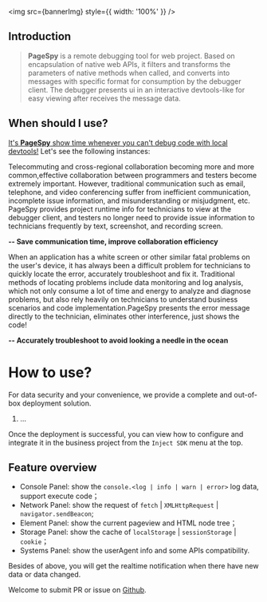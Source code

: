 

<img src={bannerImg} style={{ width: '100%' }} />

## Introduction

> <b>PageSpy</b> is a remote debugging tool for web project. Based on encapsulation
> of native web APIs, it filters and transforms the parameters of native methods
> when called, and converts into messages with specific format for consumption by
> the debugger client. The debugger presents ui in an interactive devtools-like for
> easy viewing after receives the message data.

## When should I use?

<u>It's **PageSpy** show time whenever you can't debug code with local devtools!</u>
Let's see the following instances:

Telecommuting and cross-regional collaboration becoming more and more common,effective collaboration
between programmers and testers become extremely important. However, traditional communication such as
email, telephone, and video conferencing suffer from inefficient communication, incomplete issue information,
and misunderstanding or misjudgment, etc. PageSpy provides project runtime info for technicians to view
at the debugger client, and testers no longer need to provide issue information to technicians frequently
by text, screenshot, and recording screen.


<div style={{ textAlign: 'right', marginBottom: 24 }}>
  <strong>-- Save communication time, improve collaboration efficiency</strong>
</div>

When an application has a white screen or other similar fatal problems on the user's device,
it has always been a difficult problem for technicians to quickly locate the error,
accurately troubleshoot and fix it. Traditional methods of locating problems include
data monitoring and log analysis, which not only consume a lot of time and energy
to analyze and diagnose problems, but also rely heavily on technicians to understand business
scenarios and code implementation.PageSpy presents the error message directly to the technician,
eliminates other interference, just shows the code!

<div style={{ textAlign: 'right', marginBottom: 24 }}>
  <strong>-- Accurately troubleshoot to avoid looking a needle in the ocean</strong>
</div>

# How to use?

For data security and your convenience, we provide a complete and out-of-box deployment solution.

1. ...

Once the deployment is successful, you can view how to configure and integrate it in the business project
from the `Inject SDK` menu at the top.

## Feature overview

- Console Panel: show the `console.<log | info | warn | error>` log data, support execute code；
- Network Panel: show the request of `fetch` | `XMLHttpRequest` | `navigator.sendBeacon`;
- Element Panel: show the current pageview and HTML node tree；
- Storage Panel: show the cache of `localStorage` | `sessionStorage` | `cookie`；
- Systems Panel: show the userAgent info and some APIs compatibility.

Besides of above, you will get the realtime notification when there have new data or data changed.

<p style={{ marginTop: 28 }}>
  Welcome to submit PR or issue on <a href={githubUrl}>Github</a>.
</p>
